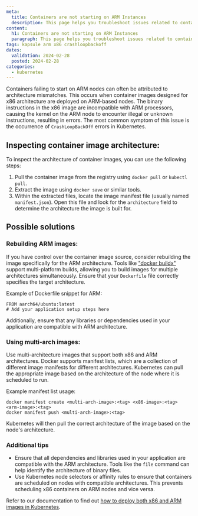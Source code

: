 ```yaml
---
meta:
  title: Containers are not starting on ARM Instances
  description: This page helps you troubleshoot issues related to containers not starting on ARM Instances
content:
  h1: Containers are not starting on ARM Instances
  paragraph: This page helps you troubleshoot issues related to containers not starting on ARM Instances
tags: kapsule arm x86 crashloopbackoff
dates:
  validation: 2024-02-28
  posted: 2024-02-28
categories:
  - kubernetes
---
```


Containers failing to start on ARM nodes can often be attributed to architecture mismatches. This occurs when container images designed for x86 architecture are deployed on ARM-based nodes.
The binary instructions in the x86 image are incompatible with ARM processors, causing the kernel on the ARM node to encounter illegal or unknown instructions, resulting in errors.
The most common symptom of this issue is the occurrence of `CrashLoopBackOff` errors in Kubernetes.


## Inspecting container image architecture:

To inspect the architecture of container images, you can use the following steps:

1. Pull the container image from the registry using `docker pull` or `kubectl pull`.
2. Extract the image using `docker save` or similar tools.
3. Within the extracted files, locate the image manifest file (usually named `manifest.json`). Open this file and look for the `architecture` field to determine the architecture the image is built for.

## Possible solutions

### Rebuilding ARM images:

If you have control over the container image source, consider rebuilding the image specifically for the ARM architecture.
Tools like ["docker buildx"](https://docs.docker.com/reference/cli/docker/buildx/) support multi-platform builds, allowing you to build images for multiple architectures simultaneously. Ensure that your `Dockerfile` file  correctly specifies the target architecture.

Example of Dockerfile snippet for ARM:
```
FROM aarch64/ubuntu:latest
# Add your application setup steps here
```
Additionally, ensure that any libraries or dependencies used in your application are compatible with ARM architecture.

### Using multi-arch images:

Use multi-architecture images that support both x86 and ARM architectures. Docker supports manifest lists, which are a collection of different image manifests for different architectures. 
Kubernetes can pull the appropriate image based on the architecture of the node where it is scheduled to run.

Example manifest list usage:
```
docker manifest create <multi-arch-image>:<tag> <x86-image>:<tag> <arm-image>:<tag>
docker manifest push <multi-arch-image>:<tag>
```

   Kubernetes will then pull the correct architecture of the image based on the node's architecture.

### Additional tips

- Ensure that all dependencies and libraries used in your application are compatible with the ARM architecture. Tools like the `file` command can help identify the architecture of binary files.
- Use Kubernetes node selectors or affinity rules to ensure that containers are scheduled on nodes with compatible architectures. This prevents scheduling x86 containers on ARM nodes and vice versa.

Refer to our documentation to find out [how to deploy both x86 and ARM images in Kubernetes](/containers/kubernetes/how-to/deploy-x86-arm-images/).